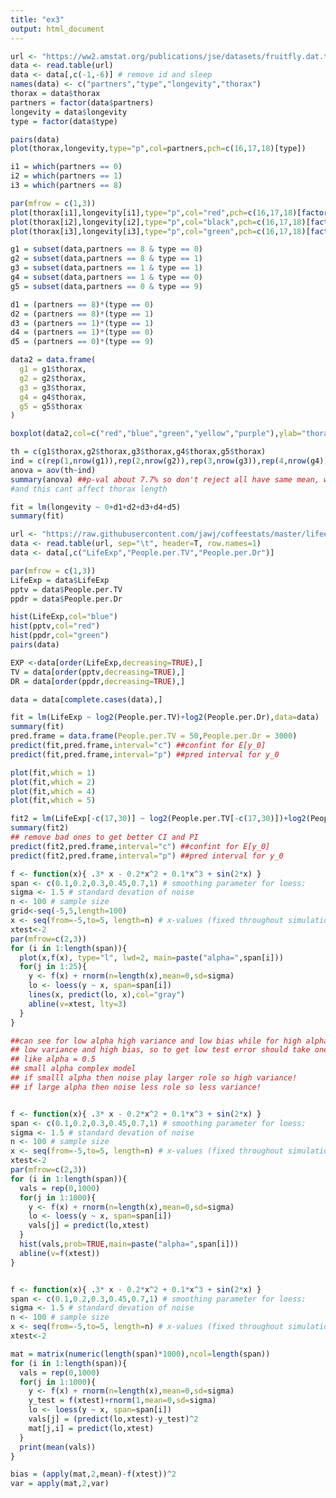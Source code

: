 ```yaml
---
title: "ex3"
output: html_document
---
```



```r
url <- "https://ww2.amstat.org/publications/jse/datasets/fruitfly.dat.txt"
data <- read.table(url)
data <- data[,c(-1,-6)] # remove id and sleep
names(data) <- c("partners","type","longevity","thorax")
thorax = data$thorax
partners = factor(data$partners)
longevity = data$longevity
type = factor(data$type)

pairs(data)
plot(thorax,longevity,type="p",col=partners,pch=c(16,17,18)[type])

i1 = which(partners == 0)
i2 = which(partners == 1)
i3 = which(partners == 8)

par(mfrow = c(1,3))
plot(thorax[i1],longevity[i1],type="p",col="red",pch=c(16,17,18)[factor(type[i1])],ylim = c(20,100))
plot(thorax[i2],longevity[i2],type="p",col="black",pch=c(16,17,18)[factor(type[i2])],ylim = c(20,100))
plot(thorax[i3],longevity[i3],type="p",col="green",pch=c(16,17,18)[factor(type[i3])],ylim = c(20,100))

g1 = subset(data,partners == 8 & type == 0)
g2 = subset(data,partners == 8 & type == 1)
g3 = subset(data,partners == 1 & type == 1)
g4 = subset(data,partners == 1 & type == 0)
g5 = subset(data,partners == 0 & type == 9)

d1 = (partners == 8)*(type == 0)
d2 = (partners == 8)*(type == 1)
d3 = (partners == 1)*(type == 1)
d4 = (partners == 1)*(type == 0)
d5 = (partners == 0)*(type == 9)

data2 = data.frame(
  g1 = g1$thorax,
  g2 = g2$thorax,
  g3 = g3$thorax,
  g4 = g4$thorax,
  g5 = g5$thorax
)

boxplot(data2,col=c("red","blue","green","yellow","purple"),ylab="thorax")

th = c(g1$thorax,g2$thorax,g3$thorax,g4$thorax,g5$thorax)
ind = c(rep(1,nrow(g1)),rep(2,nrow(g2)),rep(3,nrow(g3)),rep(4,nrow(g4)),rep(5,nrow(g5)))
anova = aov(th~ind)
summary(anova) ##p-val about 7.7% so don't reject all have same mean, which is expeted flies were places randomly with females
#and this cant affect thorax length

fit = lm(longevity ~ 0+d1+d2+d3+d4+d5)
summary(fit)


```


```r
url <- "https://raw.githubusercontent.com/jawj/coffeestats/master/lifeexp.dat"
data <- read.table(url, sep="\t", header=T, row.names=1)
data <- data[,c("LifeExp","People.per.TV","People.per.Dr")]

par(mfrow = c(1,3))
LifeExp = data$LifeExp
pptv = data$People.per.TV
ppdr = data$People.per.Dr

hist(LifeExp,col="blue")
hist(pptv,col="red")
hist(ppdr,col="green")
pairs(data)

EXP <-data[order(LifeExp,decreasing=TRUE),]
TV = data[order(pptv,decreasing=TRUE),]
DR = data[order(ppdr,decreasing=TRUE),]

data = data[complete.cases(data),]

fit = lm(LifeExp ~ log2(People.per.TV)+log2(People.per.Dr),data=data)
summary(fit)
pred.frame = data.frame(People.per.TV = 50,People.per.Dr = 3000)
predict(fit,pred.frame,interval="c") ##confint for E[y_0]
predict(fit,pred.frame,interval="p") ##pred interval for y_0

plot(fit,which = 1)
plot(fit,which = 2)
plot(fit,which = 4)
plot(fit,which = 5)

fit2 = lm(LifeExp[-c(17,30)] ~ log2(People.per.TV[-c(17,30)])+log2(People.per.Dr[-c(17,30)]),data=data)
summary(fit2)
## remove bad ones to get better CI and PI
predict(fit2,pred.frame,interval="c") ##confint for E[y_0]
predict(fit2,pred.frame,interval="p") ##pred interval for y_0


```


```r

f <- function(x){ .3* x - 0.2*x^2 + 0.1*x^3 + sin(2*x) }
span <- c(0.1,0.2,0.3,0.45,0.7,1) # smoothing parameter for loess:
sigma <- 1.5 # standard devation of noise
n <- 100 # sample size
grid<-seq(-5,5,length=100)
x <- seq(from=-5,to=5, length=n) # x-values (fixed throughout simulation)
xtest<-2
par(mfrow=c(2,3))
for (i in 1:length(span)){
  plot(x,f(x), type="l", lwd=2, main=paste("alpha=",span[i]))
  for(j in 1:25){
    y <- f(x) + rnorm(n=length(x),mean=0,sd=sigma)
    lo <- loess(y ~ x, span=span[i])
    lines(x, predict(lo, x),col="gray")
    abline(v=xtest, lty=3)
  }
}

##can see for low alpha high variance and low bias while for high alpha
## low variance and high bias, so to get low test error should take one in the middle
## like alpha = 0.5
## small alpha complex model
## if smalll alpha then noise play larger role so high variance!
## if large alpha then noise less role so less variance!


f <- function(x){ .3* x - 0.2*x^2 + 0.1*x^3 + sin(2*x) }
span <- c(0.1,0.2,0.3,0.45,0.7,1) # smoothing parameter for loess:
sigma <- 1.5 # standard devation of noise
n <- 100 # sample size
x <- seq(from=-5,to=5, length=n) # x-values (fixed throughout simulation)
xtest<-2
par(mfrow=c(2,3))
for (i in 1:length(span)){
  vals = rep(0,1000)
  for(j in 1:1000){
    y <- f(x) + rnorm(n=length(x),mean=0,sd=sigma)
    lo <- loess(y ~ x, span=span[i])
    vals[j] = predict(lo,xtest)
  }
  hist(vals,prob=TRUE,main=paste("alpha=",span[i]))
  abline(v=f(xtest))
}



```

```r
f <- function(x){ .3* x - 0.2*x^2 + 0.1*x^3 + sin(2*x) }
span <- c(0.1,0.2,0.3,0.45,0.7,1) # smoothing parameter for loess:
sigma <- 1.5 # standard devation of noise
n <- 100 # sample size
x <- seq(from=-5,to=5, length=n) # x-values (fixed throughout simulation)
xtest<-2

mat = matrix(numeric(length(span)*1000),ncol=length(span))
for (i in 1:length(span)){
  vals = rep(0,1000)
  for(j in 1:1000){
    y <- f(x) + rnorm(n=length(x),mean=0,sd=sigma)
    y_test = f(xtest)+rnorm(1,mean=0,sd=sigma)
    lo <- loess(y ~ x, span=span[i])
    vals[j] = (predict(lo,xtest)-y_test)^2
    mat[j,i] = predict(lo,xtest)
  }
  print(mean(vals))
}

bias = (apply(mat,2,mean)-f(xtest))^2
var = apply(mat,2,var)
```

